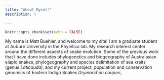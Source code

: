 ```yaml
---
title: "About Myself"
description: |

---
```


```r
knitr::opts_chunk$set(echo = FALSE)
```
My name is Matt Buehler, and welcome to my site! 
I am a graduate student at Auburn University in the Phyletica lab. 
My research interest center around the different aspects of snake evolution. 
Some of the previous work that I have done includes phylogenetics and biogeography of Australasian elapid snakes, phylogeography and species delimitation of sea kraits (genus *Laticauda*), and my current project, population and conservation genomics of Eastern Indigo Snakes *Drymarchon couperi*,